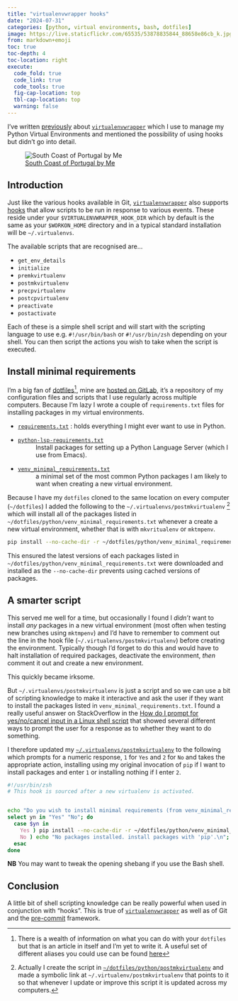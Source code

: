 ```yaml
---
title: "virtualenvwrapper hooks"
date: "2024-07-31"
categories: [python, virtual environments, bash, dotfiles]
image: https://live.staticflickr.com/65535/53878835844_88658e86cb_k.jpg
from: markdown+emoji
toc: true
toc-depth: 4
toc-location: right
execute:
  code_fold: true
  code_link: true
  code_tools: true
  fig-cap-location: top
  tbl-cap-location: top
  warning: false
---
```


I've written [previously](https://blog.nshephard.dev/posts/virtualenvwrapper/) about [`virtualenvwrapper`][venv_docs]
which I use to manage my Python Virtual Environments and mentioned the possibility of using hooks but didn't go into
detail.

![[South Coast of Portugal by
Me](https://www.flickr.com/photos/slackline/53878835844/)](https://live.staticflickr.com/65535/53878835844_88658e86cb_k.jpg)

## Introduction

Just like the various hooks available in Git, [`virtualenvwrapper`][venv_docs] also supports [hooks][venv_scripts] that
allow scripts to be run in response to various events. These reside under your `$VIRTUALENVWRAPPER_HOOK_DIR` which by
default is the same as your `$WORKON_HOME` directory and in a typical standard installation will be `~/.virtualenvs`.

The available scripts that are recognised are...

+ `get_env_details`
+ `initialize`
+ `premkvirtualenv`
+ `postmkvirtualenv`
+ `precpvirtualenv`
+ `postcpvirtualenv`
+ `preactivate`
+ `postactivate`

Each of these is a simple shell script and will start with the scripting language to use e.g. `#!/usr/bin/bash` or
`#!/usr/bin/zsh` depending on your shell. You can then script the actions you wish to take when the script is executed.

## Install minimal requirements

I'm a big fan of [dotfiles][dotfiles][^1], mine are [hosted on GitLab][my_dotfiles], it's a repository of my
configuration files and scripts that I use regularly across multiple computers.  Because I'm lazy I wrote a couple of
`requirements.txt` files for installing packages in my virtual environments.

+ [`requirements.txt`](https://gitlab.com/nshephard/dotfiles/-/blob/master/python/requirements.txt?ref_type=heads) :
  holds everything I might ever want to use in Python.
+ [`python-lsp-requirements.txt`](https://gitlab.com/nshephard/dotfiles/-/blob/master/python/requirements.txt?ref_type=heads)
   : Install packages for setting up a Python Language Server (which I use from Emacs).
+ [`venv_minimal_requirements.txt`](https://gitlab.com/nshephard/dotfiles/-/blob/master/python/venv_minimal_requirements.txt?ref_type=heads)
   : a minimal set of the most common Python packages I am likely to want when creating a new virtual environment.

Because I have my `dotfiles` cloned to the same location on every computer (`~/dotfiles`) I added the following to the
`~/.virtualenvs/postmkvirtualenv` [^2] which will install all of the packages listed in
`~/dotfiles/python/venv_minimal_requirements.txt` whenever a create a new virtual environment, whether that is with
`mkvritualenv` or `mktmpenv`.

```bash
pip install --no-cache-dir -r ~/dotfiles/python/venv_minimal_requirements.txt
```

This ensured the latest versions of each packages listed in `~/dotfiles/python/venv_minimal_requirements.txt` were
downloaded and installed as the `--no-cache-dir` prevents using cached versions of packages.

## A smarter script

This served me well for a time, but occasionally I found I _didn't_ want to install _any_ packages in a new virtual
environment (most often when testing new branches using `mktmpenv`) and I'd have to remember to comment out the line in
the hook file (`~/.virtualenvs/postmkvirtualenv`) before creating the environment. Typically though I'd forget to do
this and would have to halt installation of required packages, deactivate the environment, _then_ comment it out and
create a new environment.

This quickly became irksome.

But `~/.virtualenvs/postmkvirtualenv` is just a script and so we can use a bit of scripting knowledge to make it
interactive and ask the user if they want to install the packages listed in `venv_minimal_requirements.txt`. I found a
really useful answer on StackOverflow in the [How do I prompt for yes/no/cancel input in a Linux shell script][so_bash]
that showed several different ways to prompt the user for a response as to whether they want to do something.

I therefore updated my [`~/.virtualenvs/postmkvirtualenv`][postmkvirtualenv] to the following which prompts for a
numeric response, `1` for `Yes` and `2` for `No` and takes the appropriate action, installing using my original
invocation of `pip` if I want to install packages and enter `1` or installing nothing if I enter `2`.

```bash
#!/usr/bin/zsh
# This hook is sourced after a new virtualenv is activated.


echo "Do you wish to install minimal requirements (from venv_minimal_requirements.txt)? "
select yn in "Yes" "No"; do
  case $yn in
    Yes ) pip install --no-cache-dir -r ~/dotfiles/python/venv_minimal_requirements.txt; break;;
    No ) echo "No packages installed. install packages with 'pip'.\n"; break;;
  esac
done
```

**NB** You may want to tweak the opening shebang if you use the Bash shell.

## Conclusion

A little bit of shell scripting knowledge can be really powerful when used in conjunction with "hooks". This is true of
[`virtualenvwrapper`][venv_docs] as well as of Git and the
[pre-commit](https://blog.nshephard.dev/posts/pre-commit-hooks/) framework.

[^1]: There is a wealth of information on what you can do with your `dotfiles` but that is an article in itself and I'm
    yet to write it. A useful set of different aliases you could use can be found [here][dotfiles_aliases]
[^2]: Actually I create the script in [`~/dotfiles/python/postmkvirtualenv`][postmkvirtualenv] and made a symbolic link
    at `~/.virtualenv/postmkvirtualenv` that points to it so that whenever I update or improve this script it is updated
    across my computers.

[dotfiles]: https://dotfiles.github.io
[dotfiles_aliases]: https://dotfiles.io/about/#introduction
[my_dotfiles]: https://gitlab.com/nshephard/dotfiles/
[postmkvirtualenv]: https://gitlab.com/nshephard/dotfiles/-/blob/master/python/postmkvirtualenv?ref_type=heads
[so_bash]: https://stackoverflow.com/a/226724/1444043
[venv_docs]: https://virtualenvwrapper.readthedocs.io/en/latest/
[venv_scripts]: https://virtualenvwrapper.readthedocs.io/en/latest/scripts.html#per-user-customization
